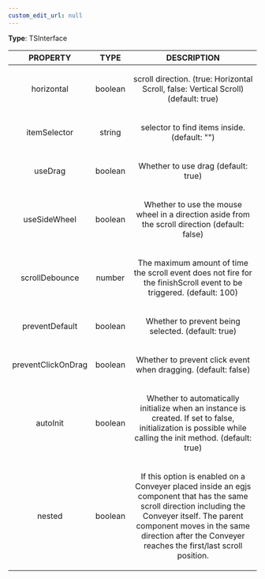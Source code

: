 ```yaml
---
custom_edit_url: null
---
```


<div>

</div>

**Type**: TSInterface

|PROPERTY|TYPE|DESCRIPTION|
|:---:|:---:|:---:|
|horizontal|boolean|<p>scroll direction. (true: Horizontal Scroll, false: Vertical Scroll)  (default: true) </p>|
|itemSelector|string|<p>selector to find items inside. (default: &quot;&quot;) </p>|
|useDrag|boolean|<p>Whether to use drag (default: true) </p>|
|useSideWheel|boolean|<p>Whether to use the mouse wheel in a direction aside from the scroll direction (default: false) </p>|
|scrollDebounce|number|<p>The maximum amount of time the scroll event does not fire for the finishScroll event to be triggered. (default: 100) </p>|
|preventDefault|boolean|<p>Whether to prevent being selected. (default: true) </p>|
|preventClickOnDrag|boolean|<p>Whether to prevent click event when dragging. (default: false) </p>|
|autoInit|boolean|<p>Whether to automatically initialize when an instance is created. If set to false, initialization is possible while calling the init method. (default: true) </p>|
|nested|boolean|<p>If this option is enabled on a Conveyer placed inside an egjs component that has the same scroll direction including the Conveyer itself. The parent component moves in the same direction after the Conveyer reaches the first/last scroll position. </p>|

